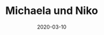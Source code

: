 ---
title: Michaela und Niko
date: 2020-03-10
image: /images/hochzeitsblog/kennenlernshooting/Michaela-niko-kenn-1.jpg
width: 2000
height: 1333
category: Kennenlernshooting
couple_category:
weight: 6070
---